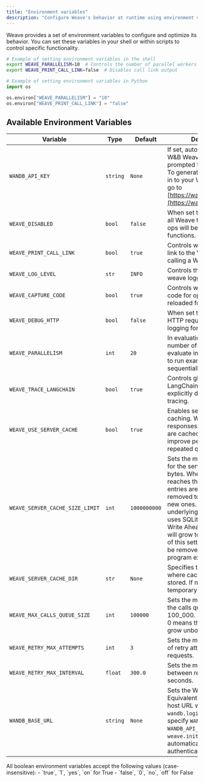 ```yaml
---
title: "Environment variables"
description: "Configure Weave's behavior at runtime using environment variables"
---
```


Weave provides a set of environment variables to configure and optimize its behavior. You can set these variables in your shell or within scripts to control specific functionality.

```bash
# Example of setting environment variables in the shell
export WEAVE_PARALLELISM=10  # Controls the number of parallel workers
export WEAVE_PRINT_CALL_LINK=false  # Disables call link output
```

```python
# Example of setting environment variables in Python
import os

os.environ["WEAVE_PARALLELISM"] = "10"
os.environ["WEAVE_PRINT_CALL_LINK"] = "false"
```

## Available Environment Variables

| Variable | Type | Default | Description |
|----------|------|---------|-------------|
| `WANDB_API_KEY` | `string` | `None` | If set, automatically log into W&B Weave without being prompted for your API key. To generate an API key, log in to your W&B account and go to [https://wandb.ai/authorize](https://wandb.ai/authorize). |
| `WEAVE_DISABLED` | `bool` | `false` | When set to `true`, disables all Weave tracing. Weave ops will behave like regular functions. |
| `WEAVE_PRINT_CALL_LINK` | `bool` | `true` | Controls whether to print a link to the Weave UI when calling a Weave op. |
| `WEAVE_LOG_LEVEL` | `str` | `INFO` | Controls the log level of the weave logger.
| `WEAVE_CAPTURE_CODE` | `bool` | `true` | Controls whether to save code for ops so they can be reloaded for later use. |
| `WEAVE_DEBUG_HTTP` | `bool` | `false` | When set to `true`, turns on HTTP request and response logging for debugging. |
| `WEAVE_PARALLELISM` | `int` | `20` | In evaluations, controls the number of examples to evaluate in parallel. Set to `1` to run examples sequentially. |
| `WEAVE_TRACE_LANGCHAIN` | `bool` | `true` | Controls global tracing for LangChain. Set to `false` to explicitly disable LangChain tracing. |
| `WEAVE_USE_SERVER_CACHE` | `bool` | `true` | Enables server response caching. When enabled, responses from the server are cached to disk to improve performance for repeated queries. |
| `WEAVE_SERVER_CACHE_SIZE_LIMIT` | `int` | `1000000000` | Sets the maximum size limit for the server cache in bytes. When the cache reaches this size, older entries are automatically removed to make space for new ones. Important: the underlying implementation uses SQLite which has a Write Ahead Log (WAL) that will grow to 4MB regardless of this setting. This WAL will be removed when the program exits. |
| `WEAVE_SERVER_CACHE_DIR` | `str` | `None` | Specifies the directory where cache files should be stored. If not set, a temporary directory is used. |
| `WEAVE_MAX_CALLS_QUEUE_SIZE` | `int` | `100000` | Sets the maximum size of the calls queue.  Defaults to 100_000.  Setting a value of 0 means the queue can grow unbounded. |
| `WEAVE_RETRY_MAX_ATTEMPTS` | `int` | `3` | Sets the maximum number of retry attempts for failed requests. |
| `WEAVE_RETRY_MAX_INTERVAL` | `float` | `300.0` | Sets the maximum interval between retry attempts in seconds. |
| `WANDB_BASE_URL` | `string` | `None` | Sets the Weave host URL. Equivalent to entering the host URL when prompted by `wandb.login()`. You can specify `WANDB_BASE_URL` and `WANDB_API_KEY` before using `weave.init()` to automatically log into and authenticate to Weave. |

<Note>
All boolean environment variables accept the following values (case-insensitive):
- `true`, `1`, `yes`, `on` for True
- `false`, `0`, `no`, `off` for False
</Note>